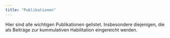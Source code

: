 ```yaml
---
title: "Publikationen"
---
```


Hier sind alle wichtigen Publikationen gelistet. Insbesondere diejenigen, die als Beiträge zur kummulativen Habilitation eingereicht werden.
